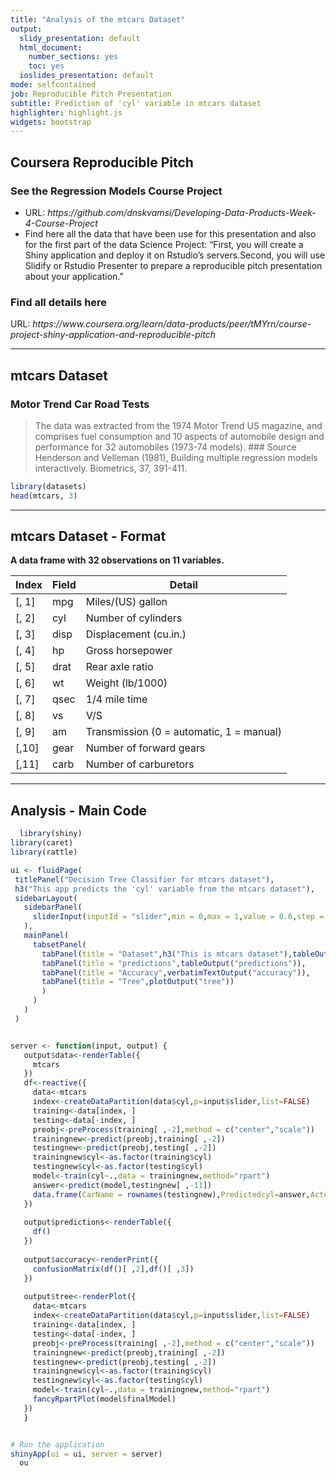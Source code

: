---
title: "Analysis of the mtcars Dataset"
output:
  slidy_presentation: default
  html_document:
    number_sections: yes
    toc: yes
  ioslides_presentation: default
mode: selfcontained
job: Reproducible Pitch Presentation
subtitle: Prediction of 'cyl' variable in mtcars dataset
highlighter: highlight.js
widgets: bootstrap
---

## Coursera Reproducible Pitch

### See the Regression Models Course Project  

- URL: *https://github.com/dnskvamsi/Developing-Data-Products-Week-4-Course-Project*
- Find here all the data that have been use for this presentation and also for the first part of the data Science Project: "First, you will create a Shiny application and deploy it on Rstudio's servers.Second, you will use Slidify or Rstudio Presenter to prepare a reproducible pitch presentation about your application."

### Find all details here
URL: *https://www.coursera.org/learn/data-products/peer/tMYrn/course-project-shiny-application-and-reproducible-pitch*

---

## mtcars Dataset

### Motor Trend Car Road Tests

> The data was extracted from the 1974 Motor Trend US magazine, and comprises fuel consumption and 10 aspects of automobile design and performance for 32 automobiles (1973-74 models).
### Source
> Henderson and Velleman (1981), Building multiple regression models interactively. Biometrics, 37, 391-411.
```{r}
library(datasets)
head(mtcars, 3)
```
---

## mtcars Dataset - Format

**A data frame with 32 observations on 11 variables.**

| Index | Field | Detail |
------- | ----- | ------ |
| [, 1] | mpg | Miles/(US) gallon |
| [, 2]  | cyl | Number of cylinders |
| [, 3]	| disp | Displacement (cu.in.) |
| [, 4]	| hp | Gross horsepower |
| [, 5]	| drat | Rear axle ratio |
| [, 6]	| wt | Weight (lb/1000) |
| [, 7]	| qsec | 1/4 mile time |
| [, 8]	| vs | V/S |
| [, 9]	| am | Transmission (0 = automatic, 1 = manual) |
| [,10]	| gear | Number of forward gears |
| [,11]	| carb | Number of carburetors |

---

## Analysis - Main Code

```r
  library(shiny)
library(caret)
library(rattle)

ui <- fluidPage(
 titlePanel("Decision Tree Classifier for mtcars dataset"),
 h3("This app predicts the 'cyl' variable from the mtcars dataset"),
 sidebarLayout(
   sidebarPanel(
     sliderInput(inputId = "slider",min = 0,max = 1,value = 0.6,step = 0.1,label = "What % of data is training data?")
   ),
   mainPanel(
     tabsetPanel(
       tabPanel(title = "Dataset",h3("This is mtcars dataset"),tableOutput("data")),
       tabPanel(title = "predictions",tableOutput("predictions")),
       tabPanel(title = "Accuracy",verbatimTextOutput("accuracy")),
       tabPanel(title = "Tree",plotOutput("tree"))
       )
     )
   )
 )


server <- function(input, output) {
   output$data<-renderTable({
     mtcars
   })
   df<-reactive({
     data<-mtcars
     index<-createDataPartition(data$cyl,p=input$slider,list=FALSE)
     training<-data[index, ]
     testing<-data[-index, ]
     preobj<-preProcess(training[ ,-2],method = c("center","scale"))
     trainingnew<-predict(preobj,training[ ,-2])
     testingnew<-predict(preobj,testing[ ,-2])
     trainingnew$cyl<-as.factor(training$cyl)
     testingnew$cyl<-as.factor(testing$cyl)
     model<-train(cyl~.,data = trainingnew,method="rpart")
     answer<-predict(model,testingnew[ ,-11])
     data.frame(CarName = rownames(testingnew),Predictedcyl=answer,ActualCyl=testingnew$cyl)
   })
   
   output$predictions<-renderTable({
     df()
   })
   
   output$accuracy<-renderPrint({
     confusionMatrix(df()[ ,2],df()[ ,3])
   })
   
   output$tree<-renderPlot({
     data<-mtcars
     index<-createDataPartition(data$cyl,p=input$slider,list=FALSE)
     training<-data[index, ]
     testing<-data[-index, ]
     preobj<-preProcess(training[ ,-2],method = c("center","scale"))
     trainingnew<-predict(preobj,training[ ,-2])
     testingnew<-predict(preobj,testing[ ,-2])
     trainingnew$cyl<-as.factor(training$cyl)
     testingnew$cyl<-as.factor(testing$cyl)
     model<-train(cyl~.,data = trainingnew,method="rpart")
     fancyRpartPlot(model$finalModel)
   })
   }


# Run the application 
shinyApp(ui = ui, server = server)
  ou
```